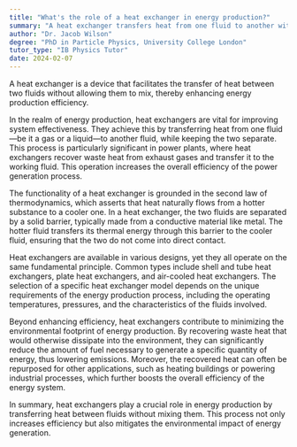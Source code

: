 ```yaml
---
title: "What's the role of a heat exchanger in energy production?"
summary: "A heat exchanger transfers heat from one fluid to another without mixing them, aiding in energy production efficiency."
author: "Dr. Jacob Wilson"
degree: "PhD in Particle Physics, University College London"
tutor_type: "IB Physics Tutor"
date: 2024-02-07
---
```


A heat exchanger is a device that facilitates the transfer of heat between two fluids without allowing them to mix, thereby enhancing energy production efficiency.

In the realm of energy production, heat exchangers are vital for improving system effectiveness. They achieve this by transferring heat from one fluid—be it a gas or a liquid—to another fluid, while keeping the two separate. This process is particularly significant in power plants, where heat exchangers recover waste heat from exhaust gases and transfer it to the working fluid. This operation increases the overall efficiency of the power generation process.

The functionality of a heat exchanger is grounded in the second law of thermodynamics, which asserts that heat naturally flows from a hotter substance to a cooler one. In a heat exchanger, the two fluids are separated by a solid barrier, typically made from a conductive material like metal. The hotter fluid transfers its thermal energy through this barrier to the cooler fluid, ensuring that the two do not come into direct contact.

Heat exchangers are available in various designs, yet they all operate on the same fundamental principle. Common types include shell and tube heat exchangers, plate heat exchangers, and air-cooled heat exchangers. The selection of a specific heat exchanger model depends on the unique requirements of the energy production process, including the operating temperatures, pressures, and the characteristics of the fluids involved.

Beyond enhancing efficiency, heat exchangers contribute to minimizing the environmental footprint of energy production. By recovering waste heat that would otherwise dissipate into the environment, they can significantly reduce the amount of fuel necessary to generate a specific quantity of energy, thus lowering emissions. Moreover, the recovered heat can often be repurposed for other applications, such as heating buildings or powering industrial processes, which further boosts the overall efficiency of the energy system.

In summary, heat exchangers play a crucial role in energy production by transferring heat between fluids without mixing them. This process not only increases efficiency but also mitigates the environmental impact of energy generation.
    